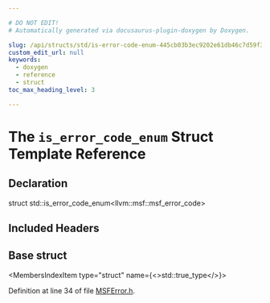 ```yaml
---

# DO NOT EDIT!
# Automatically generated via docusaurus-plugin-doxygen by Doxygen.

slug: /api/structs/std/is-error-code-enum-445cb03b3ec9202e61db46c7d59f3aa0
custom_edit_url: null
keywords:
  - doxygen
  - reference
  - struct
toc_max_heading_level: 3

---
```





# The `is_error_code_enum` Struct Template Reference

<DoxygenPage pluginConfig={pluginConfig}>



## Declaration

<CodeBlock>struct std::is_error_code_enum&lt;llvm::msf::msf&#95;error&#95;code&gt;</CodeBlock>

## Included Headers

<IncludesList>
<IncludesListItem
  filePath="llvm/DebugInfo/MSF/MSFError.h"
  permalink="/docs/api/files/include/include/llvm/include/llvm/debuginfo/include/llvm/debuginfo/msf/msferror-h"
  isLocal="true" />
</IncludesList>

## Base struct

<MembersIndex>

<MembersIndexItem
  type="struct"
  name={<>std::true&#95;type</>}>
</MembersIndexItem>

</MembersIndex>


Definition at line 34 of file <a href="/docs/api/files/include/include/llvm/include/llvm/debuginfo/include/llvm/debuginfo/msf/msferror-h">MSFError.h</a>.

</DoxygenPage>
